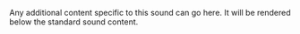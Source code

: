 Any additional content specific to this sound can go here.
It will be rendered below the standard sound content.